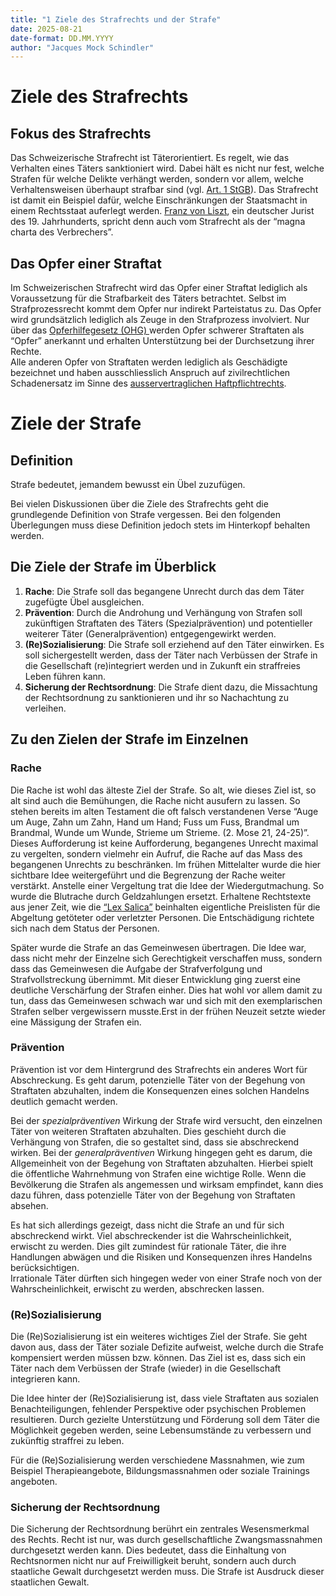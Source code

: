 ```yaml
---
title: "1 Ziele des Strafrechts und der Strafe"
date: 2025-08-21
date-format: DD.MM.YYYY
author: "Jacques Mock Schindler"
---
```


# Ziele des Strafrechts

## Fokus des Strafrechts

Das Schweizerische Strafrecht ist Täterorientiert. Es regelt, wie das
Verhalten eines Täters sanktioniert wird. Dabei hält es nicht nur fest,
welche Strafen für welche Delikte verhängt werden, sondern vor allem,
welche Verhaltensweisen überhaupt strafbar sind (vgl.
<a href="https://www.fedlex.admin.ch/eli/cc/54/757_781_799/de#art_1"
target="_blank">
Art. 1 StGB</a>). Das Strafrecht ist damit ein Beispiel dafür, welche
Einschränkungen der Staatsmacht in einem Rechtsstaat auferlegt werden.
<a href="https://de.wikipedia.org/wiki/Franz_von_Liszt" target="_blank">
Franz von Liszt</a>, ein deutscher Jurist des 19. Jahrhunderts, spricht denn
auch vom Strafrecht als der "magna charta des Verbrechers".

## Das Opfer einer Straftat

Im Schweizerischen Strafrecht wird das Opfer einer Straftat lediglich
als Voraussetzung für die Strafbarkeit des Täters betrachtet. Selbst im
Strafprozessrecht kommt dem Opfer nur indirekt Parteistatus zu. Das
Opfer wird grundsätzlich lediglich als Zeuge in den Strafprozess
involviert. Nur über das
<a href="https://www.fedlex.admin.ch/eli/cc/2008/232/de" target="_blank">
Opferhilfegesetz (OHG)
</a> werden Opfer schwerer Straftaten als "Opfer" anerkannt und erhalten
Unterstützung bei der Durchsetzung ihrer Rechte.  
Alle anderen Opfer von Straftaten werden lediglich als Geschädigte
bezeichnet und haben ausschliesslich Anspruch auf zivilrechtlichen
Schadenersatz im Sinne des 
<a
href="https://www.fedlex.admin.ch/eli/cc/27/317_321_377/de#part_1/tit_1/chap_2"
target="_blank">
ausservertraglichen Haftpflichtrechts</a>.

# Ziele der Strafe

::: {.callout-important appearance=simple}

## Definition

Strafe bedeutet, jemandem bewusst ein Übel zuzufügen.
:::

Bei vielen Diskussionen über die Ziele des Strafrechts geht die
grundlegende Definition von Strafe vergessen. Bei den folgenden
Überlegungen muss diese Definition jedoch stets im Hinterkopf behalten
werden.

## Die Ziele der Strafe im Überblick

1. **Rache**: Die Strafe soll das begangene Unrecht durch das dem Täter
   zugefügte Übel ausgleichen.
2. **Prävention**: Durch die Androhung und Verhängung von Strafen soll
   zukünftigen Straftaten des Täters (Spezialprävention) und
   potentieller weiterer Täter (Generalprävention) entgegengewirkt werden.
3. **(Re)Sozialisierung**: Die Strafe soll erziehend auf den Täter
   einwirken. Es soll sichergestellt werden, dass der Täter nach
   Verbüssen der Strafe in die Gesellschaft (re)integriert werden und in
   Zukunft ein straffreies Leben führen kann.
4. **Sicherung der Rechtsordnung**: Die Strafe dient dazu, die
   Missachtung der Rechtsordnung zu sanktionieren und ihr so Nachachtung
   zu verleihen.

## Zu den Zielen der Strafe im Einzelnen

### Rache

Die Rache ist wohl das älteste Ziel der Strafe. So alt, wie dieses Ziel
ist, so alt sind auch die Bemühungen, die Rache nicht ausufern zu
lassen. So stehen bereits im alten Testament die oft falsch verstandenen
Verse "Auge um Auge, Zahn um Zahn, Hand um Hand; Fuss um Fuss,
Brandmal um Brandmal, Wunde um Wunde, Strieme um Strieme. (2. Mose 21,
24-25)".  
Dieses Aufforderung ist keine Aufforderung, begangenes Unrecht maximal
zu vergelten, sondern vielmehr ein Aufruf, die Rache auf das Mass des
begangenen Unrechts zu beschränken. Im frühen Mittelalter wurde die hier
sichtbare Idee weitergeführt und die Begrenzung der Rache weiter
verstärkt. Anstelle einer Vergeltung trat die Idee der Wiedergutmachung.
So wurde die Blutrache durch Geldzahlungen ersetzt. Erhaltene
Rechtstexte aus jener Zeit, wie die 
<a href="https://de.wikipedia.org/wiki/Lex_Salica" target="_blank">
"Lex Salica"</a> beinhalten eigentliche
Preislisten für die Abgeltung getöteter oder verletzter Personen. Die
Entschädigung richtete sich nach dem Status der Personen.

Später wurde die Strafe an das Gemeinwesen übertragen. Die Idee war,
dass nicht mehr der Einzelne sich Gerechtigkeit verschaffen muss,
sondern dass das Gemeinwesen die Aufgabe der Strafverfolgung und
Strafvollstreckung übernimmt. Mit dieser Entwicklung ging zuerst eine
deutliche Verschärfung der Strafen einher. Dies hat wohl vor allem damit
zu tun, dass das Gemeinwesen schwach war und sich mit den exemplarischen
Strafen selber vergewissern musste.Erst in der frühen Neuzeit
setzte wieder eine Mässigung der Strafen ein.

### Prävention

Prävention ist vor dem Hintergrund des Strafrechts ein anderes Wort für
Abschreckung. Es geht darum, potenzielle Täter von der Begehung von
Straftaten abzuhalten, indem die Konsequenzen eines solchen Handelns
deutlich gemacht werden.

Bei der *spezialpräventiven* Wirkung der Strafe wird versucht, den
einzelnen Täter von weiteren Straftaten abzuhalten. Dies geschieht
durch die Verhängung von Strafen, die so gestaltet sind, dass sie
abschreckend wirken. Bei der *generalpräventiven* Wirkung hingegen geht
es darum, die Allgemeinheit von der Begehung von Straftaten abzuhalten.
Hierbei spielt die öffentliche Wahrnehmung von Strafen eine wichtige
Rolle. Wenn die Bevölkerung die Strafen als angemessen und
wirksam empfindet, kann dies dazu führen, dass potenzielle Täter von
der Begehung von Straftaten absehen.

Es hat sich allerdings gezeigt, dass nicht die Strafe an und für sich
abschreckend wirkt. Viel abschreckender ist die Wahrscheinlichkeit,
erwischt zu werden. Dies gilt zumindest für rationale Täter, die ihre
Handlungen abwägen und die Risiken und Konsequenzen ihres
Handelns berücksichtigen.  
Irrationale Täter dürften sich hingegen weder
von einer Strafe noch von der Wahrscheinlichkeit, erwischt zu werden,
abschrecken lassen.

### (Re)Sozialisierung

Die (Re)Sozialisierung ist ein weiteres wichtiges Ziel der Strafe. Sie
geht davon aus, dass der Täter soziale Defizite aufweist, welche durch
die Strafe kompensiert werden müssen bzw. können. Das Ziel ist es, dass
sich ein Täter nach dem Verbüssen der Strafe (wieder) in die
Gesellschaft integrieren kann.

Die Idee hinter der (Re)Sozialisierung ist, dass viele Straftaten aus
sozialen Benachteiligungen, fehlender Perspektive oder psychischen
Problemen resultieren. Durch gezielte Unterstützung und Förderung soll
dem Täter die Möglichkeit gegeben werden, seine Lebensumstände zu
verbessern und zukünftig straffrei zu leben. 

Für die (Re)Sozialisierung werden verschiedene Massnahmen, wie zum
Beispiel Therapieangebote, Bildungsmassnahmen oder soziale Trainings
angeboten.

### Sicherung der Rechtsordnung

Die Sicherung der Rechtsordnung berührt ein zentrales Wesensmerkmal des
Rechts. Recht ist nur, was durch gesellschaftliche Zwangsmassnahmen
durchgesetzt werden kann. Dies bedeutet, dass die Einhaltung von
Rechtsnormen nicht nur auf Freiwilligkeit beruht, sondern auch durch
staatliche Gewalt durchgesetzt werden muss. Die Strafe ist Ausdruck
dieser staatlichen Gewalt.